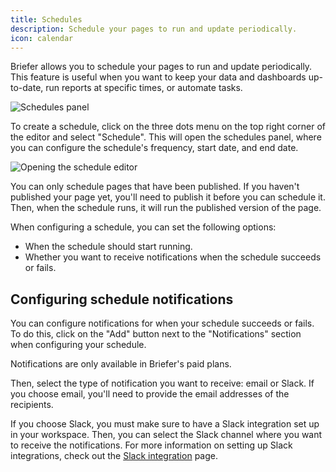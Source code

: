 ```yaml
---
title: Schedules
description: Schedule your pages to run and update periodically.
icon: calendar
---
```


Briefer allows you to schedule your pages to run and update periodically. This feature is useful when you want to keep your data and dashboards up-to-date, run reports at specific times, or automate tasks.

<Frame caption="The schedules panel.">
  <img src="/images/schedules-panel.png" alt="Schedules panel" />
</Frame>

To create a schedule, click on the three dots menu on the top right corner of the editor and select "Schedule". This will open the schedules panel, where you can configure the schedule's frequency, start date, and end date.

<Frame caption="Opening the schedule editor">
  <img src="/images/open-schedules.png" alt="Opening the schedule editor" />
</Frame>

<Warning>You can only schedule pages that have been published. If you haven't published your page yet, you'll need to publish it before you can schedule it. Then, when the schedule runs, it will run the published version of the page.</Warning>

When configuring a schedule, you can set the following options:

- When the schedule should start running.
- Whether you want to receive notifications when the schedule succeeds or fails.

## Configuring schedule notifications

You can configure notifications for when your schedule succeeds or fails. To do this, click on the "Add" button next to the "Notifications" section when configuring your schedule.

<Note>Notifications are only available in Briefer's paid plans.</Note>

Then, select the type of notification you want to receive: email or Slack. If you choose email, you'll need to provide the email addresses of the recipients.

If you choose Slack, you must make sure to have a Slack integration set up in your workspace. Then, you can select the Slack channel where you want to receive the notifications. For more information on setting up Slack integrations, check out the [Slack integration](./product/slack-integration) page.

